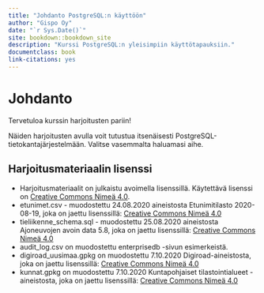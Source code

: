 ```yaml
---
title: "Johdanto PostgreSQL:n käyttöön"
author: "Gispo Oy"
date: "`r Sys.Date()`"
site: bookdown::bookdown_site
description: "Kurssi PostgreSQL:n yleisimpiin käyttötapauksiin."
documentclass: book
link-citations: yes
---
```


# Johdanto


Tervetuloa kurssin harjoitusten pariin!

Näiden harjoitusten avulla voit tutustua itsenäisesti PostgreSQL-tietokantajärjestelmään. Valitse vasemmalta haluamasi aihe.

## Harjoitusmateriaalin lisenssi

* Harjoitusmateriaalit on julkaistu avoimella lisenssillä. Käytettävä lisenssi on [Creative Commons Nimeä 4.0](https://creativecommons.org/licenses/by/4.0/deed.fi).
* etunimet.csv - muodostettu 24.08.2020 aineistosta Etunimitilasto 2020-08-19, joka on jaettu lisenssillä: [Creative Commons Nimeä 4.0](https://creativecommons.org/licenses/by/4.0/deed.fi)
* tieliikenne_schema.sql - muodostettu 25.08.2020 aineistosta Ajoneuvojen avoin data 5.8, joka on jaettu lisenssillä: [Creative Commons Nimeä 4.0](https://creativecommons.org/licenses/by/4.0/deed.fi)
* audit_log.csv on muodostettu enterprisedb -sivun esimerkeistä.
* digiroad_uusimaa.gpkg on muodostettu 7.10.2020 Digiroad-aineistosta, joka on jaettu lisenssillä: [Creative Commons Nimeä 4.0](https://creativecommons.org/licenses/by/4.0/deed.fi)
* kunnat.gpkg on muodostettu 7.10.2020 Kuntapohjaiset tilastointialueet -aineistosta, joka on jaettu lisenssillä: [Creative Commons Nimeä 4.0](https://creativecommons.org/licenses/by/4.0/deed.fi)
